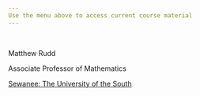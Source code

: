 ```yaml
---
Use the menu above to access current course material
---
```


<br> 

Matthew Rudd 

Associate Professor of Mathematics 

[Sewanee: The University of the South](http://www.sewanee.edu)

